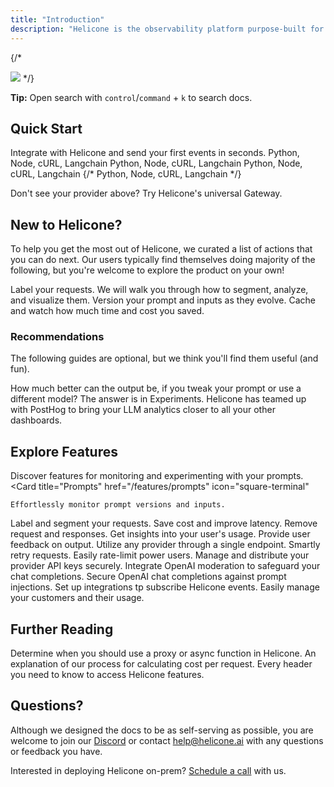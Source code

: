 ```yaml
---
title: "Introduction"
description: "Helicone is the observability platform purpose-built for LLM developers."
---
```

{/* 
<Frame type="glass">
  <img src="/images/helicone-og.webp"/>
</Frame> */}

<Note>**Tip:** Open search with `control`/`command` + `k` to search docs. </Note>


## Quick Start

Integrate with Helicone and send your first events in seconds. 
<CardGroup cols={3}>
  <Card title="OpenAI" href="/getting-started/integration-method/openai-proxy">
    Python, Node, cURL, Langchain
  </Card>
  <Card title="Azure" href="/getting-started/integration-method/azure">
    Python, Node, cURL, Langchain
  </Card>
  <Card title="Anthropic" href="/getting-started/integration-method/anthropic">
    Python, Node, cURL, Langchain
  </Card>
  {/* <Card title="Gemini" href="/getting-started/integration-method/gemini">
    Python, Node, cURL, Langchain
  </Card> */}
  <Card title="Anyscale" href="/getting-started/integration-method/anyscale">

  </Card>
  <Card title="Together AI" href="/getting-started/integration-method/together">

  </Card>
   <Card title="OpenRouter" href="/getting-started/integration-method/openrouter">

  </Card>
     <Card title="LiteLLM" href="/getting-started/integration-method/litellm">
  </Card>
  <Card title="Gateway" href="/getting-started/integration-method/gateway" icon="flag">
    Don't see your provider above? Try Helicone's universal Gateway. 
  </Card>
</CardGroup>

## New to Helicone? 

To help you get the most out of Helicone, we curated a list of actions that you can do next. Our users typically find themselves doing majority of the following, but you're welcome to explore the product on your own!

<CardGroup cols={1}>
  <Card title="Add a custom property" href="features/advanced-usage/custom-properties" icon="square-1">
    Label your requests. We will walk you through how to segment, analyze, and visualize them.
  </Card>
  <Card title="Create your first prompt" href="/features/prompts" icon="square-2">
    Version your prompt and inputs as they evolve. 
  </Card>
  <Card title="Cache responses" href="/helicone-headers/header-directory" icon="square-3">
    Cache and watch how much time and cost you saved. 
  </Card>
</CardGroup>

### Recommendations
The following guides are optional, but we think you'll find them useful (and fun). 

<CardGroup cols={2}>
  <Card title="Run an experiment" href="use-cases/experiments" icon="star-christmas">
    How much better can the output be, if you tweak your prompt or use a different model? The answer is in Experiments.  
  </Card>
  <Card title="Bring it to PostHog" href="getting-started/integration-method/posthog" icon="star-christmas">
    Helicone has teamed up with PostHog to bring your LLM analytics closer to all your other dashboards.
  </Card>
</CardGroup>

## Explore Features

Discover features for monitoring and experimenting with your prompts. 
<CardGroup cols={3}>
  <Card
    title="Prompts"
    href="/features/prompts"
    icon="square-terminal"
  >
    Effortlessly monitor prompt versions and inputs. 
  </Card>
  <Card
    title="Custom Properties"
    href="/features/advanced-usage/custom-properties"
    icon="tag"
  >
    Label and segment your requests. 
  </Card>
  <Card 
    title="Caching" 
    href="/features/advanced-usage/caching"
    icon="database"
  >
    Save cost and improve latency. 
  </Card>
  <Card 
    title="Omit Logs" 
    href="/features/advanced-usage/omit-logs"
    icon="square-minus"
  >
    Remove request and responses. 
  </Card>
  <Card 
    title="User Metrics" 
    href="/features/advanced-usage/user-metrics"
    icon="chart-user"
  >
    Get insights into your user's usage. 
  </Card>
  <Card 
    title="Feedback" 
    href="/features/advanced-usage/feedback"
    icon="thumbs-up"
  >
    Provide user feedback on output. 
  </Card>
  <Card 
    title="Gateway Fallback (Beta)" 
    href="/getting-started/integration-method/gateway-fallbacks"
    icon="diagram-next"
  >
    Utilize any provider through a single endpoint.
  </Card>
  <Card 
    title="Retries" 
    href="/features/advanced-usage/retries"
    icon="repeat"
  >
    Smartly retry requests. 
  </Card>
  <Card
    title="Rate Limiting"
    href="/features/advanced-usage/custom-rate-limits"
    icon="user-minus"
  >
    Easily rate-limit power users. 
  </Card>
  <Card 
    title="Key Vault" 
    href="/features/advanced-usage/vault"
    icon="key"
  >
    Manage and distribute your provider API keys securely.
  </Card>
  <Card 
    title="Moderation Integration" 
    href="/features/advanced-usage/moderations"
    icon="eye"
  >
    Integrate OpenAI moderation to safeguard your chat completions.
  </Card>
  <Card 
    title="LLM Security" 
    href="/features/advanced-usage/llm-security"
    icon="shield-check"
  >
    Secure OpenAI chat completions against prompt injections.
  </Card>
    <Card 
    title="Webhooks" 
    href="/features/Webhooks"
    icon="webhook"
  >
    Set up integrations tp subscribe Helicone events. 
  </Card>
  <Card 
    title="Customer Portal" 
    href="/features/customer_portal/intro"
    icon="chart-tree-map"
  >
    Easily manage your customers and their usage.
  </Card>


</CardGroup>

## Further Reading

<CardGroup cols={3}>
  <Card title="Proxy or Async?" href="/getting-started/proxy-vs-async">
    Determine when you should use a proxy or async function in Helicone.
  </Card>
  <Card title="How We Calculate Costs" href="/faq/how-we-calculate-cost">
    An explanation of our process for calculating cost per request. 
  </Card>
  <Card title="Understanding Helicone Headers" href="/helicone-headers/header-directory">
    Every header you need to know to access Helicone features.
  </Card>
</CardGroup>

## Questions? 
<Check>Although we designed the docs to be as self-serving as possible, you are welcome to join our [Discord](https://discord.com/invite/HwUbV3Q8qz) or contact [help@helicone.ai](help@helicone.ai) with any questions or feedback you have. </Check>

Interested in deploying Helicone on-prem? [Schedule a call](https://www.helicone.ai/contact) with us.  